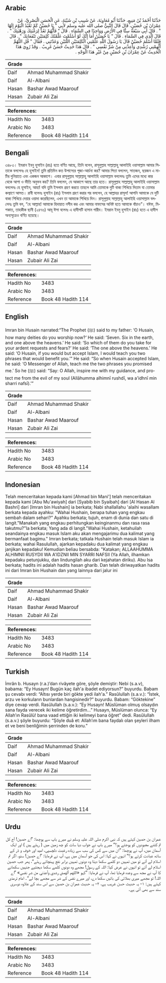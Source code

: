 ## Arabic


<div dir="rtl" lang="ar" style={{fontSize:'larger',backgroundColor:'#f8f9fa',padding:20}}>
حَدَّثَنَا أَحْمَدُ بْنُ مَنِيعٍ، حَدَّثَنَا أَبُو مُعَاوِيَةَ، عَنْ شَبِيبِ بْنِ شَيْبَةَ، عَنِ الْحَسَنِ الْبَصْرِيِّ، عَنْ عِمْرَانَ بْنِ حُصَيْنٍ، قَالَ قَالَ النَّبِيُّ صلى الله عليه وسلم لأَبِي ‏"‏ يَا حُصَيْنُ كَمْ تَعْبُدُ الْيَوْمَ إِلَهًا ‏"‏ ‏.‏ قَالَ أَبِي سَبْعَةً سِتًّا فِي الأَرْضِ وَوَاحِدًا فِي السَّمَاءِ ‏.‏ قَالَ ‏"‏ فَأَيُّهُمْ تَعُدُّ لِرَغْبَتِكَ وَرَهْبَتِكَ ‏"‏ ‏.‏ قَالَ الَّذِي فِي السَّمَاءِ ‏.‏ قَالَ ‏"‏ يَا حُصَيْنُ أَمَا إِنَّكَ لَوْ أَسْلَمْتَ عَلَّمْتُكَ كَلِمَتَيْنِ تَنْفَعَانِكَ ‏"‏ ‏.‏ قَالَ فَلَمَّا أَسْلَمَ حُصَيْنٌ قَالَ يَا رَسُولَ اللَّهِ عَلِّمْنِي الْكَلِمَتَيْنِ اللَّتَيْنِ وَعَدْتَنِي ‏.‏ فَقَالَ ‏"‏ قُلِ اللَّهُمَّ أَلْهِمْنِي رُشْدِي وَأَعِذْنِي مِنْ شَرِّ نَفْسِي ‏"‏ ‏.‏ قَالَ هَذَا حَدِيثٌ حَسَنٌ غَرِيبٌ ‏.‏ وَقَدْ رُوِيَ هَذَا الْحَدِيثُ عَنْ عِمْرَانَ بْنِ حُصَيْنٍ مِنْ غَيْرِ هَذَا الْوَجْهِ ‏.‏
</div>
<div style={{backgroundColor:'#f8f9fa',padding:20, marginBottom: 10}}><table> <thead> <tr> <th>Grade</th> <th></th> </tr> </thead> <tbody> <tr><td>Daif</td><td>Ahmad Muhammad Shakir</td></tr><tr><td>Daif</td><td>Al-Albani</td></tr><tr><td>Hasan</td><td>Bashar Awad Maarouf</td></tr><tr><td>Hasan</td><td>Zubair Ali Zai</td></tr></tbody></table><table> <thead> <tr> <th>References:</th> <th></th> </tr> </thead> <tbody><tr><td>Hadith No</td><td>3483</td></tr><tr><td>Arabic No</td><td>3483</td></tr><tr><td>Reference</td><td>Book 48 Hadith 114</td></tr></tbody></table></div>

## Bengali


<div dir="ltr" lang="bn" style={{fontSize:'larger',backgroundColor:'#f8f9fa',padding:20}}>
৩৪৮৩। ইমরান ইবনু হুসাইন (রাঃ) হতে বর্ণিত আছে, তিনি বলেন, রাসূলুল্লাহ সাল্লাল্লাহু আলাইহি ওয়াসাল্লাম আমার পিতাকে বললেনঃ হে হুসাইন! তুমি প্রতিদিন কত উপাস্যের পূজা-আৰ্চনা কর? আমার পিতা বললেন, সাতজন, ছয়জন এ মাটির দুনিয়াতে এবং একজন আকাশে। এবার রাসূলুল্লাহ সাল্লাল্লাহু আলাইহি ওয়াসাল্লাম বললেনঃ তুমি এদের মধ্যে কার থেকে আশা ও ভীতি অনুভব কর? তিনি বললেন, যে আকাশে আছে তার হতে। রাসূলুল্লাহ সাল্লাল্লাহু আলাইহি ওয়াসাল্লাম বললেনঃ হে হুসাইন, আহা! যদি তুমি ইসলাম গ্রহণ করতে তাহলে আমি তোমাকে দুটি বাক্য শিখিয়ে দিতাম যা তোমার কল্যাণে আসত। রাবী বলেনঃ হুসাইন (রাঃ) ইসলাম গ্রহণ করার পর বললেন, হে আল্লাহর রাসূল! আপনি আমাকে যে দুটি বাক্য শিখিয়ে দেয়ার ওয়াদা করেছিলেন, এখন তা আমাকে শিখিয়ে দিন। রাসূলুল্লাহ সাল্লাল্লাহু আলাইহি ওয়াসাল্লাম বললেনঃ তুমি বল, “হে আল্লাহ! আমাকে হিদায়াত নসীব কর এবং আমার নাফসের অনিষ্ট হতে আমাকে বাঁচাও”। যঈফ, মিশকাত, তাহকীক ছানী (২৪৭৬) আবূ ঈসা বলেনঃ এ হাদীসটি হাসান গারীব। ইমরান ইবনু হুসাইন (রাঃ) হতে এ হাদীস অন্যসূত্রেও বর্ণিত হয়েছে।
</div>
<div style={{backgroundColor:'#f8f9fa',padding:20, marginBottom: 10}}><table> <thead> <tr> <th>Grade</th> <th></th> </tr> </thead> <tbody> <tr><td>Daif</td><td>Ahmad Muhammad Shakir</td></tr><tr><td>Daif</td><td>Al-Albani</td></tr><tr><td>Hasan</td><td>Bashar Awad Maarouf</td></tr><tr><td>Hasan</td><td>Zubair Ali Zai</td></tr></tbody></table><table> <thead> <tr> <th>References:</th> <th></th> </tr> </thead> <tbody><tr><td>Hadith No</td><td>3483</td></tr><tr><td>Arabic No</td><td>3483</td></tr><tr><td>Reference</td><td>Book 48 Hadith 114</td></tr></tbody></table></div>

## English


<div dir="ltr" lang="en" style={{fontSize:'larger',backgroundColor:'#f8f9fa',padding:20}}>
Imran bin Husain narrated:“The Prophet (ﷺ) said to my father: ‘O Husain, how many deities do you worship now?‘ He said: ‘Seven. Six in the earth, and one above the heavens.’ He said: ‘So which of them do you take for your ardent requests and fears?’ He said: ‘The one above the heavens.’ He said: ‘O Husain, if you would but accept Islam, I would teach you two phrases that would benefit you.’” He said: “So when Husain accepted Islam, he said: ‘O Messenger of Allah, teach me the two phrases you promised me.’ So he (ﷺ) said: “Say: O Allah, inspire me with my guidance, and protect me from the evil of my soul (Allāhumma alhimnī rushdī, wa a'idhnī min sharri nafsī).’”
</div>
<div style={{backgroundColor:'#f8f9fa',padding:20, marginBottom: 10}}><table> <thead> <tr> <th>Grade</th> <th></th> </tr> </thead> <tbody> <tr><td>Daif</td><td>Ahmad Muhammad Shakir</td></tr><tr><td>Daif</td><td>Al-Albani</td></tr><tr><td>Hasan</td><td>Bashar Awad Maarouf</td></tr><tr><td>Hasan</td><td>Zubair Ali Zai</td></tr></tbody></table><table> <thead> <tr> <th>References:</th> <th></th> </tr> </thead> <tbody><tr><td>Hadith No</td><td>3483</td></tr><tr><td>Arabic No</td><td>3483</td></tr><tr><td>Reference</td><td>Book 48 Hadith 114</td></tr></tbody></table></div>

## Indonesian


<div dir="ltr" lang="id" style={{fontSize:'larger',backgroundColor:'#f8f9fa',padding:20}}>
Telah menceritakan kepada kami [Ahmad bin Mani'] telah menceritakan kepada kami [Abu Mu'awiyah] dari [Syabib bin Syaibah] dari [Al Hasan Al Bashri] dari [Imran bin Hushain] ia berkata; Nabi shallallahu 'alaihi wasallam berkata kepada ayahku: "Wahai Hushain, berapa tuhan yang engkau sembah dalam sehari?" Ayahku berkata; tujuh, enam di dunia dan satu di langit."Manakah yang engkau perhitungkan keinginanmu dan rasa rasa takutmu?"Ia berkata; Yang ada di langit."Wahai Hushain, ketahuilah seandainya engkau masuk Islam aku akan mengajarimu dua kalimat yang bermanfaat bagimu." Imran berkata; tatkala Hushain telah masuk Islam ia berkata; wahai Rasulullah, ajarkan kepadaku dua kalimat yang engkau janjikan kepadaku! Kemudian beliau bersabda: "Katakan; ALLAAHUMMA ALHIMNII RUSYDII WA A'IDZNII MIN SYARRI NAFSII (Ya Allah, ilhamkan kepadaku petunjukku, dan lindungilah aku dari kejahatan diriku). Abu Isa berkata; hadits ini adalah hadits hasan gharib. Dan telah diriwayatkan hadits ini dari Imran bin Hushain dan yang lainnya dari jalur ini
</div>
<div style={{backgroundColor:'#f8f9fa',padding:20, marginBottom: 10}}><table> <thead> <tr> <th>Grade</th> <th></th> </tr> </thead> <tbody> <tr><td>Daif</td><td>Ahmad Muhammad Shakir</td></tr><tr><td>Daif</td><td>Al-Albani</td></tr><tr><td>Hasan</td><td>Bashar Awad Maarouf</td></tr><tr><td>Hasan</td><td>Zubair Ali Zai</td></tr></tbody></table><table> <thead> <tr> <th>References:</th> <th></th> </tr> </thead> <tbody><tr><td>Hadith No</td><td>3483</td></tr><tr><td>Arabic No</td><td>3483</td></tr><tr><td>Reference</td><td>Book 48 Hadith 114</td></tr></tbody></table></div>

## Turkish


<div dir="ltr" lang="tr" style={{fontSize:'larger',backgroundColor:'#f8f9fa',padding:20}}>
İmrân b. Husayn (r.a.)’dan rivâyete göre, şöyle demiştir: Nebi (s.a.v), babama: “Ey Husayn! Bugün kaç ilah'a ibadet ediyorsun?” buyurdu. Babam şu cevabı verdi: “Altısı yerde biri gökte yedi ilah'a.” Rasûlullah (s.a.v.): “İstek, arzu ve korkuların bunlardan hangisinedir?” buyurdu. Babam: “Göktekine” diye cevap verdi. Rasûlullah (s.a.v.): “Ey Husayn! Müslüman olmuş olsaydın sana fayda verecek iki kelime öğretirdim…” Husayn, Müslüman olunca: “Ey Allah’ın Rasûlü! bana vaad ettiğin iki kelimeyi bana öğret” dedi. Rasûlullah (s.a.v.) şöyle buyurdu: “Şöyle duâ et: Allah’ım bana faydalı olan şeyleri ilham et ve beni benliğimin şerrinden de koru.”
</div>
<div style={{backgroundColor:'#f8f9fa',padding:20, marginBottom: 10}}><table> <thead> <tr> <th>Grade</th> <th></th> </tr> </thead> <tbody> <tr><td>Daif</td><td>Ahmad Muhammad Shakir</td></tr><tr><td>Daif</td><td>Al-Albani</td></tr><tr><td>Hasan</td><td>Bashar Awad Maarouf</td></tr><tr><td>Hasan</td><td>Zubair Ali Zai</td></tr></tbody></table><table> <thead> <tr> <th>References:</th> <th></th> </tr> </thead> <tbody><tr><td>Hadith No</td><td>3483</td></tr><tr><td>Arabic No</td><td>3483</td></tr><tr><td>Reference</td><td>Book 48 Hadith 114</td></tr></tbody></table></div>

## Urdu


<div dir="rtl" lang="ur" style={{fontSize:'larger',backgroundColor:'#f8f9fa',padding:20}}>
عمران بن حصین کہتے ہیں کہ نبی اکرم صلی اللہ علیہ وسلم نے میرے باپ سے پوچھا: ”اے حصین! آج کل تم کتنے معبودوں کو پوجتے ہو؟“ میرے باپ نے جواب دیا سات کو چھ زمین میں ( رہتے ہیں ) اور ایک آسمان میں، آپ نے پوچھا: ”ان میں سے کس کی سب سے زیادہ رغبت دلچسپی، امید اور خوف و ڈر کے ساتھ عبادت کرتے ہو؟“ انہوں نے کہا: اس کی جو آسمان میں ہے، آپ نے فرمایا: ”اے حصین! سنو، اگر تم اسلام لے آتے تو میں تمہیں دو کلمے سکھا دیتا وہ دونوں تمہیں برابر نفع پہنچاتے رہتے“، پھر جب حصین اسلام لے آئے تو انہوں نے عرض کیا: اللہ کے رسول! مجھے وہ دونوں کلمے سکھا دیجئیے جنہیں سکھانے کا آپ نے مجھ سے وعدہ فرمایا تھا، آپ نے فرمایا: ”کہو «اللهم ألهمني رشدي وأعذني من شر نفسي» ”اے اللہ! تو مجھے میری بھلائی کی باتیں سکھا دے، اور میرے نفس کے شر سے مجھے بچا لے“۔ امام ترمذی کہتے ہیں: ۱- یہ حدیث حسن غریب ہے، ۲- یہ حدیث عمران بن حصین سے اس سند کے علاوہ دوسری سند سے بھی آئی ہے۔
</div>
<div style={{backgroundColor:'#f8f9fa',padding:20, marginBottom: 10}}><table> <thead> <tr> <th>Grade</th> <th></th> </tr> </thead> <tbody> <tr><td>Daif</td><td>Ahmad Muhammad Shakir</td></tr><tr><td>Daif</td><td>Al-Albani</td></tr><tr><td>Hasan</td><td>Bashar Awad Maarouf</td></tr><tr><td>Hasan</td><td>Zubair Ali Zai</td></tr></tbody></table><table> <thead> <tr> <th>References:</th> <th></th> </tr> </thead> <tbody><tr><td>Hadith No</td><td>3483</td></tr><tr><td>Arabic No</td><td>3483</td></tr><tr><td>Reference</td><td>Book 48 Hadith 114</td></tr></tbody></table></div>